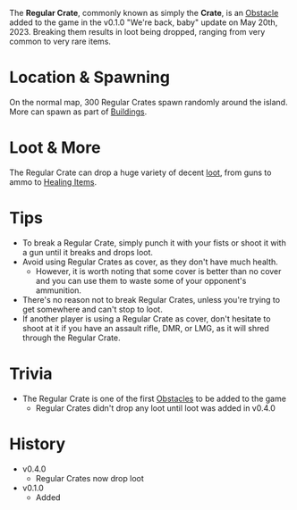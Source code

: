The **Regular Crate**, commonly known as simply the **Crate**, is an [Obstacle](/obstacle) added to the game in the v0.1.0 "We're back, baby" update on May 20th, 2023. Breaking them results in loot being dropped, ranging from very common to very rare items.

# Location & Spawning
On the normal map, 300 Regular Crates spawn randomly around the island. More can spawn as part of [Buildings](/buildings).

# Loot & More
The Regular Crate can drop a huge variety of decent [loot](/loot/#regular_crate), from guns to ammo to [Healing Items](/healing).

# Tips
- To break a Regular Crate, simply punch it with your fists or shoot it with a gun until it breaks and drops loot.
- Avoid using Regular Crates as cover, as they don't have much health.
    - However, it is worth noting that some cover is better than no cover and you can use them to waste some of your opponent's ammunition.
- There's no reason not to break Regular Crates, unless you're trying to get somewhere and can't stop to loot.
- If another player is using a Regular Crate as cover, don't hesitate to shoot at it if you have an assault rifle, DMR, or LMG, as it will shred through the Regular Crate.

# Trivia
- The Regular Crate is one of the first [Obstacles](/obstacles) to be added to the game
    - Regular Crates didn't drop any loot until loot was added in v0.4.0

# History
- v0.4.0
    - Regular Crates now drop loot
- v0.1.0
    - Added